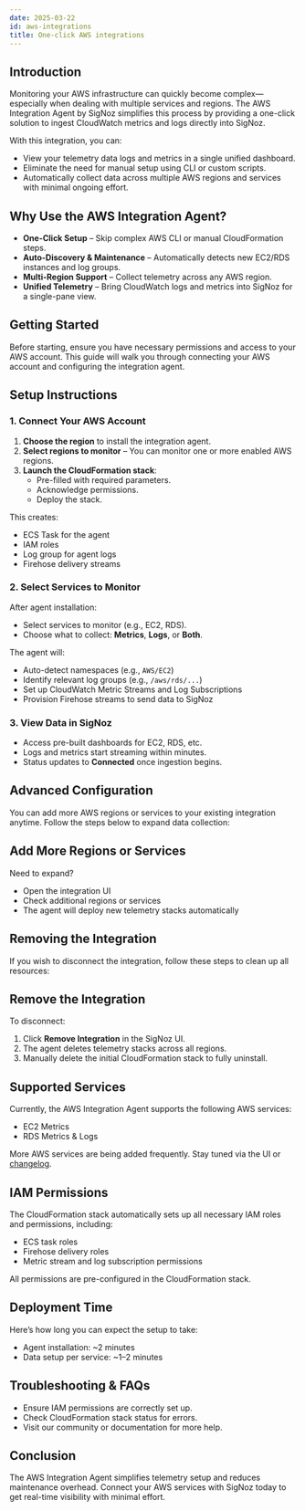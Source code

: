 ```yaml
---
date: 2025-03-22
id: aws-integrations
title: One-click AWS integrations
---
```


## Introduction

Monitoring your AWS infrastructure can quickly become complex—especially when dealing with multiple services and regions. The AWS Integration Agent by SigNoz 
simplifies this process by providing a one-click solution to ingest CloudWatch metrics and logs directly into SigNoz.

With this integration, you can:
- View your telemetry data logs and metrics in a single unified dashboard.
- Eliminate the need for manual setup using CLI or custom scripts.
- Automatically collect data across multiple AWS regions and services with minimal ongoing effort.

## Why Use the AWS Integration Agent?

- **One-Click Setup** – Skip complex AWS CLI or manual CloudFormation steps.
- **Auto-Discovery & Maintenance** – Automatically detects new EC2/RDS instances and log groups.
- **Multi-Region Support** – Collect telemetry across any AWS region.
- **Unified Telemetry** – Bring CloudWatch logs and metrics into SigNoz for a single-pane view.

## Getting Started

Before starting, ensure you have necessary permissions and access to your AWS account. This guide will walk you through connecting your AWS account and configuring the integration agent.

## Setup Instructions

### 1. Connect Your AWS Account

1. **Choose the region** to install the integration agent.
2. **Select regions to monitor** – You can monitor one or more enabled AWS regions.
3. **Launch the CloudFormation stack**:
   - Pre-filled with required parameters.
   - Acknowledge permissions.
   - Deploy the stack.

This creates:
- ECS Task for the agent
- IAM roles
- Log group for agent logs
- Firehose delivery streams


### 2. Select Services to Monitor

After agent installation:

- Select services to monitor (e.g., EC2, RDS).
- Choose what to collect: **Metrics**, **Logs**, or **Both**.

The agent will:
- Auto-detect namespaces (e.g., `AWS/EC2`)
- Identify relevant log groups (e.g., `/aws/rds/...`)
- Set up CloudWatch Metric Streams and Log Subscriptions
- Provision Firehose streams to send data to SigNoz


### 3. View Data in SigNoz

- Access pre-built dashboards for EC2, RDS, etc.
- Logs and metrics start streaming within minutes.
- Status updates to **Connected** once ingestion begins.


## Advanced Configuration

You can add more AWS regions or services to your existing integration anytime. Follow the steps below to expand data collection:

## Add More Regions or Services

Need to expand?

- Open the integration UI
- Check additional regions or services
- The agent will deploy new telemetry stacks automatically


## Removing the Integration

If you wish to disconnect the integration, follow these steps to clean up all resources:

## Remove the Integration

To disconnect:

1. Click **Remove Integration** in the SigNoz UI.
2. The agent deletes telemetry stacks across all regions.
3. Manually delete the initial CloudFormation stack to fully uninstall.


## Supported Services

Currently, the AWS Integration Agent supports the following AWS services:

- EC2 Metrics
- RDS Metrics & Logs

<Info>More AWS services are being added frequently. Stay tuned via the UI or [changelog](https://signoz.io/changelog).</Info>


## IAM Permissions

The CloudFormation stack automatically sets up all necessary IAM roles and permissions, including:
- ECS task roles
- Firehose delivery roles
- Metric stream and log subscription permissions

All permissions are pre-configured in the CloudFormation stack.


## Deployment Time

Here’s how long you can expect the setup to take:

- Agent installation: ~2 minutes
- Data setup per service: ~1–2 minutes


## Troubleshooting & FAQs

- Ensure IAM permissions are correctly set up.
- Check CloudFormation stack status for errors.
- Visit our community or documentation for more help.


## Conclusion

The AWS Integration Agent simplifies telemetry setup and reduces maintenance overhead. Connect your AWS services with SigNoz today to get real-time visibility with minimal effort.